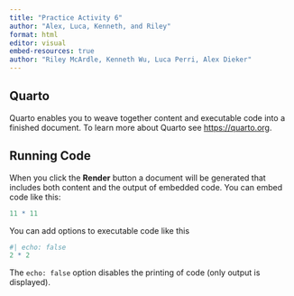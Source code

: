 ```yaml
---
title: "Practice Activity 6"
author: "Alex, Luca, Kenneth, and Riley"
format: html
editor: visual
embed-resources: true
author: "Riley McArdle, Kenneth Wu, Luca Perri, Alex Dieker" 
---
```


## Quarto

Quarto enables you to weave together content and executable code into a finished document. To learn more about Quarto see <https://quarto.org>.

## Running Code

When you click the **Render** button a document will be generated that includes both content and the output of embedded code. You can embed code like this:

```r
11 * 11
```

You can add options to executable code like this

```r
#| echo: false
2 * 2
```

The `echo: false` option disables the printing of code (only output is displayed).
